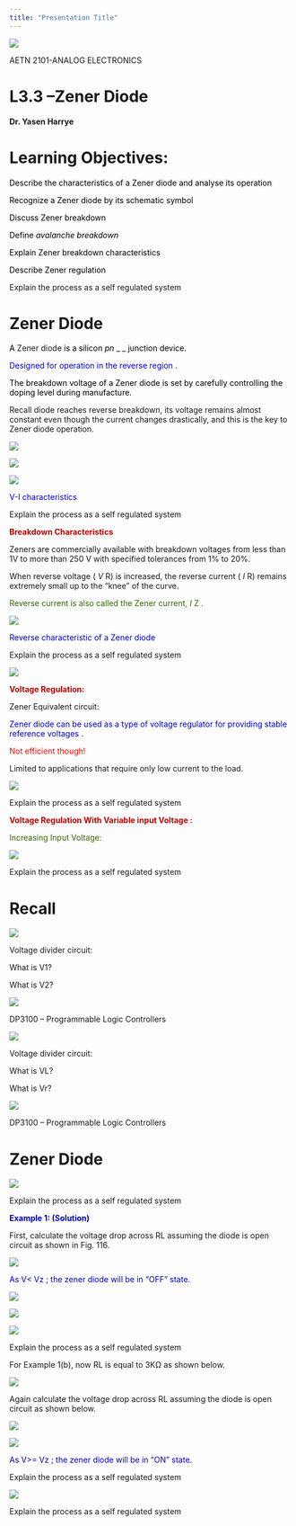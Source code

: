 ```yaml
---
title: "Presentation Title"
---
```

![](l3.3-zener-diode-img/l33-zener-diode_0.png)

AETN 2101\-ANALOG  ELECTRONICS

# L3.3 –Zener Diode

__Dr\. Yasen Harrye__

# Learning Objectives:

<span style="color:#000000">Describe the characteristics of a Zener diode and analyse its operation</span>

<span style="color:#000000">Recognize a Zener diode by its schematic symbol</span>

<span style="color:#000000">Discuss Zener breakdown</span>

<span style="color:#000000">Define </span>  <span style="color:#000000"> _avalanche breakdown_ </span>

<span style="color:#000000">Explain Zener breakdown characteristics</span>

<span style="color:#000000">Describe Zener regulation</span>

::: {.notes}

Explain the process as a self regulated system

:::

# Zener Diode

<span style="color:#000000">A </span> Zener diode  <span style="color:#000000">is a silicon </span>  <span style="color:#000000"> _pn_ </span>  <span style="color:#000000"> _ _ </span>  <span style="color:#000000">junction device\.</span>

<span style="color:#0000cc">Designed for operation in the reverse region</span>  <span style="color:#000000">\. </span>

<span style="color:#000000">The breakdown voltage of a Zener diode is set by carefully controlling the doping level during manufacture\.</span>

Recall diode reaches reverse breakdown\, its voltage remains almost constant even though the current changes drastically\, and this is the key to Zener diode operation\.

![](l3.3-zener-diode-img/l33-zener-diode_1.png)

![](l3.3-zener-diode-img/l33-zener-diode_2.png)

![](l3.3-zener-diode-img/l33-zener-diode_3.png)

<span style="color:#0000cc">V\-I characteristics</span>

::: {.notes}

Explain the process as a self regulated system

:::

<span style="color:#c00000"> __Breakdown Characteristics__ </span>

Zeners are commercially available with breakdown voltages from less than 1V to more than 250 V with specified tolerances from 1% to 20%\.

When reverse voltage \( _V_ R\) is increased\, the reverse current \( _I_ R\) remains extremely small up to the “knee” of the curve\.

<span style="color:#336600">Reverse current is also called the Zener current\, </span>  <span style="color:#336600"> _I_ </span>  <span style="color:#336600">Z</span>  <span style="color:#336600">\.</span>

![](l3.3-zener-diode-img/l33-zener-diode_4.png)

<span style="color:#0000cc">Reverse characteristic of a Zener</span>  <span style="color:#0000cc"> </span>  <span style="color:#0000cc">diode</span>

::: {.notes}

Explain the process as a self regulated system

:::

![](l3.3-zener-diode-img/l33-zener-diode_5.png)

<span style="color:#c00000"> __Voltage Regulation:__ </span>

Zener Equivalent circuit:

<span style="color:#0000cc">Zener diode can be used as a type of voltage regulator for providing stable reference</span>  <span style="color:#0000cc"> </span>  <span style="color:#0000cc">voltages</span> \.

<span style="color:#ff0000">Not efficient though\!</span>

Limited to applications that require only low current to the load\.

![](l3.3-zener-diode-img/l33-zener-diode_6.png)

::: {.notes}

Explain the process as a self regulated system

:::

<span style="color:#c00000"> __Voltage Regulation With Variable input Voltage :__ </span>

<span style="color:#336600">Increasing  Input Voltage:</span>

![](l3.3-zener-diode-img/l33-zener-diode_7.png)

::: {.notes}

Explain the process as a self regulated system

:::

# Recall

![](l3.3-zener-diode-img/l33-zener-diode_8.png)

Voltage divider circuit:

What is V1?

What is V2?

![](l3.3-zener-diode-img/l33-zener-diode_9.png)

DP3100 – Programmable Logic Controllers

![](l3.3-zener-diode-img/l33-zener-diode_10.png)

Voltage divider circuit:

What is VL?

What is Vr?

![](l3.3-zener-diode-img/l33-zener-diode_11.png)

DP3100 – Programmable Logic Controllers

# Zener Diode

![](l3.3-zener-diode-img/l33-zener-diode_12.png)

::: {.notes}

Explain the process as a self regulated system

:::

<span style="color:#0000cc"> __Example 1: \(Solution\)__ </span>

First\, calculate the voltage drop across RL assuming the diode is open circuit as shown in Fig\. 116\.

![](l3.3-zener-diode-img/l33-zener-diode_13.png)

<span style="color:#0000cc">As V<</span>  <span style="color:#0000cc">Vz</span>  <span style="color:#0000cc">; the </span>  <span style="color:#0000cc">zener</span>  <span style="color:#0000cc"> diode will be in “OFF” state\.</span>

![](l3.3-zener-diode-img/l33-zener-diode_14.png)

![](l3.3-zener-diode-img/l33-zener-diode_15.png)

![](l3.3-zener-diode-img/l33-zener-diode_16.png)

::: {.notes}

Explain the process as a self regulated system

:::

For Example 1\(b\)\, now RL is equal to 3KΩ as shown below\.

![](l3.3-zener-diode-img/l33-zener-diode_17.png)

Again calculate the voltage drop across RL assuming the diode is open circuit as shown below\.

![](l3.3-zener-diode-img/l33-zener-diode_18.png)

![](l3.3-zener-diode-img/l33-zener-diode_19.png)

<span style="color:#0000cc">As V>=</span>  <span style="color:#0000cc">Vz</span>  <span style="color:#0000cc">; the </span>  <span style="color:#0000cc">zener</span>  <span style="color:#0000cc"> diode will be in “ON” state\.</span>

::: {.notes}

Explain the process as a self regulated system

:::

![](l3.3-zener-diode-img/l33-zener-diode_20.png)

::: {.notes}

Explain the process as a self regulated system

:::

